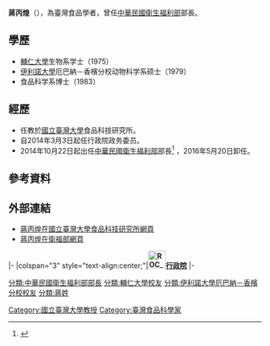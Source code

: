 {{Blpsources|time=2020-01-07T18:33:24+00:00}}
{{Infobox_officeholder
| name = 蔣丙煌
| image name= 衛福部長蔣丙煌於立院報告.JPG
|imagesize = 250px
| sex = 男
| office = {{ROC}}第2任[[中華民國衛生福利部|衛生福利部]]部長
| premierroc = [[江宜樺|江宜樺]]<br>[[毛治國|毛治國]]<br>[[張善政|張善政]]
| term_start = 2014年10月22日
| term_end = 2016年5月20日
| predecessor = [[林奏延|林奏延]]（代理）<br>[[邱文達|邱文達]]（正任）
| successor = [[林奏延|林奏延]]
| native place = 
| nationality  = {{ROC}}
| birth_date = {{birth year and age|1952}}<ref>{{Cite web|url=http://www.businesstoday.com.tw/article-content-80392-111405|title=蔣丙煌：正面看，發生問題是好事 - 專訪新任衛福部部長 談拆解食安炸彈|publisher=今周刊|author1=鄭閔聲|author2=賴若函|date=2014-10-23|accessdate=2016-08-23|archive-date=2017-03-26|archive-url=https://web.archive.org/web/20170326103941/http://www.businesstoday.com.tw/article-content-80392-111405|dead-url=no}}</ref>
| birth_place = {{TWN}}
| death_date =
| death_place = 
| constituency = 
| spouse = 
| children = 
| party = {{Nonp|23px}}
| profession = 
| religion = 
| signature = 
| footnotes = 
|educate =
*[[輔仁大學|輔仁大學]]生物學系学士（1975）
*[[美國|美國]][[伊利諾大學厄巴納-香檳分校|伊利諾大學厄巴納-香檳分校]]动物科学硕士（1979）
*美國伊利諾大學食品科學博士（1983）
| past=
*國立臺灣大學食品科技研究所講師、副教授、教授
*美國普渡大學工學院化工系訪問學者
*國立臺灣大學食品科技研究所所長
*美國密蘇里大學農學院生物工程學系訪問教授
*國立臺灣大學生物資源暨農學院院長
*國立臺灣大學教務長
*國立臺灣大學食品科技研究所特聘教授
*行政院政務委員<br/><span style="color: blue;">(2014年3月3日-2014年10月21日)</span>
*[[中華民國衛生福利部|中華民國衛生福利部]]部長<br/><span style="color: blue;">(2014年10月22日-2016年5月20日)</span>
}}
'''蔣丙煌'''（{{bd|1952年|||}}），為臺灣食品學者，曾任[[中華民國衛生福利部|中華民國衛生福利部]]部長。

==學歷==
*[[輔仁大學|輔仁大學]]生物系学士（1975）
*[[伊利諾大學|伊利諾大學]]厄巴納－香檳分校动物科学系硕士（1979）
*食品科学系博士（1983）

==經歷==
*任教於[[國立臺灣大學|國立臺灣大學]]食品科技研究所。
*自2014年3月3日起任行政院政务委员。
*2014年10月22日起出任[[中華民國衛生福利部|中華民國衛生福利部]]部長<ref>{{Cite web |url=http://www.ey.gov.tw/Member_Info.aspx?n=445B991A1B69EF87&s=00B1FC12C8BDBDBE |title=行政院介紹蔣丙煌 |accessdate=2015-09-16 |archive-date=2015-11-21 |archive-url=https://web.archive.org/web/20151121012726/http://www.ey.gov.tw/Member_Info.aspx?n=445B991A1B69EF87&s=00B1FC12C8BDBDBE |dead-url=no }}</ref> ，2016年5月20日卸任。

==參考資料==
{{reflist}}

==外部連結==
{{Commons cat|Chiang Been-huang}}
*[https://web.archive.org/web/20150706043544/http://www.fst.ntu.edu.tw/teacher/chiang/membrane/professor/BCchiang.htm 蔣丙煌在國立臺灣大學食品科技研究所網頁]
*[http://www.mohw.gov.tw/CHT/Ministry/DM1_P.aspx?f_list_no=1&fod_list_no=0&doc_no=47323 蔣丙煌在衛福部網頁] {{Wayback|url=http://www.mohw.gov.tw/CHT/Ministry/DM1_P.aspx?f_list_no=1&fod_list_no=0&doc_no=47323 |date=20150826040952 }}

{{start box}}
{{s-gov|roc}}
|-
|colspan="3" style="text-align:center;"|'''[[File:ROC_Executive_Yuan_Logo.svg|35px]][[行政院|行政院]]'''
|-
{{s-before| [[林奏延|林奏延]]（代理）<br /><small>正任：'''[[邱文達|邱文達]]'''</small>}}
{{s-title|[[中華民國衛生福利部|衛生福利部]]部長<br><small>第二任<br>2014年10月22日－2016年5月20日}}
{{s-after|[[林奏延|林奏延]]}}
{{end box}}
{{江宜樺內閣}}
{{毛治國內閣}}
{{張善政內閣}}

{{DEFAULTSORT: Chiang Been-huang}}
[[分類:中華民國衛生福利部部長|分類:中華民國衛生福利部部長]]
[[分類:輔仁大學校友|分類:輔仁大學校友]]
[[分類:伊利諾大學厄巴納－香檳分校校友|分類:伊利諾大學厄巴納－香檳分校校友]]
[[分類:蔣姓|分類:蔣姓]]
[[Category:國立臺灣大學教授|Category:國立臺灣大學教授]]
[[Category:臺灣食品科學家|Category:臺灣食品科學家]]